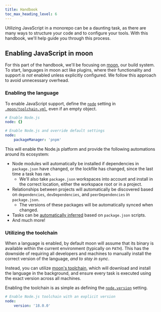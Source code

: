 ```yaml
---
title: Handbook
toc_max_heading_level: 6
---
```


Utilizing JavaScript in a monorepo can be a daunting task, as there are many ways to structure your
code and to configure your tools. With this handbook, we'll help guide you through this process.

## Enabling JavaScript in moon

For this part of the handbook, we'll be focusing on [moon](/moon), our build system. To start,
languages in moon act like plugins, where their functionality and support _is not_ enabled unless
explicitly configured. We follow this approach to avoid unnecessary overhead.

### Enabling the language

To enable JavaScript support, define the [`node`](../../config/toolchain#node) setting in
[`.moon/toolchain.yml`](../../config/toolchain), even if an empty object.

```yaml title=".moon/toolchain.yml"
# Enable Node.js
node: {}

# Enable Node.js and override default settings
node:
	packageManager: 'pnpm'
```

This will enable the Node.js platform and provide the following automations around its ecosystem:

- Node modules will automatically be installed if dependencies in `package.json` have changed, or
  the lockfile has changed, since the last time a task has ran.
  - We'll also take `package.json` workspaces into account and install in the correct location,
    either the workspace root or in a project.
- Relationships between projects will automatically be discovered based on `dependencies`,
  `devDependencies`, and `peerDependencies` in `package.json`.
  - The versions of these packages will be automatically synced when changed.
- Tasks can be [automatically inferred](../../config/toolchain#inferScriptsFromTasks) based on
  `package.json` scripts.
- And much more!

### Utilizing the toolchain

When a language is enabled, by default moon will assume that its binary is available within the
current environment (typically on `PATH`). This has the downside of requiring all developers and
machines to manually install the correct version of the language, _and to stay in sync_.

Instead, you can utilize [moon's toolchain](../../concepts/toolchain), which will download and
install the language in the background, and ensure every task is executed using the exact version
across all machines.

Enabling the toolchain is as simple as defining the [`node.version`](../../config/toolchain#version)
setting.

```yaml title=".moon/toolchain.yml"
# Enable Node.js toolchain with an explicit version
node:
	version: '18.0.0'
```
